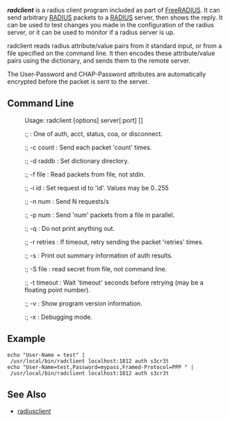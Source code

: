 '''''radclient''''' is a radius client program included as part of [[FreeRADIUS]].  It can send arbitrary [[RADIUS]] packets to a [[RADIUS]] server, then shows the reply.  It can be used to test changes you made in the configuration of the radius server, or it can be used to monitor if a radius server is up.

radclient reads radius attribute/value pairs from it standard input, or from a file specified on the command line. It then encodes these attribute/value pairs using the dictionary, and sends them to the remote server.

The User-Password and CHAP-Password attributes are automatically encrypted before the packet is sent to the server.

==Command Line==
: Usage: radclient [options] server[:port] <command> [<secret>]
::; <command>  : One of auth, acct, status, coa, or disconnect.
::; -c count   : Send each packet 'count' times.
::; -d raddb   : Set dictionary directory.
::; -f file    : Read packets from file, not stdin.
::; -i id      : Set request id to 'id'.  Values may be 0..255
::; -n num     : Send N requests/s
::; -p num     : Send 'num' packets from a file in parallel.
::; -q         : Do not print anything out.
::; -r retries : If timeout, retry sending the packet 'retries' times.
::; -s         : Print out summary information of auth results.
::; -S file    : read secret from file, not command line.
::; -t timeout : Wait 'timeout' seconds before retrying (may be a floating point number).
::; -v         : Show program version information.
::; -x         : Debugging mode.

==Example==

 echo "User-Name = test" | /usr/local/bin/radclient localhost:1812 auth s3cr3t
 echo "User-Name=test,Password=mypass,Framed-Protocol=PPP " | /usr/local/bin/radclient localhost:1812 auth s3cr3t

==See Also==
* [[radiusclient]]